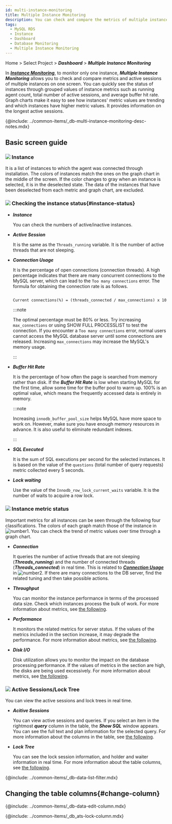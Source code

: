 ```yaml
---
id: multi-instance-monitoring
title: Multiple Instance Monitoring
description: You can check and compare the metrics of multiple instances on a screen.
tags:
  - MySQL RDS
  - Instance
  - Dashboard
  - Database Monitoring
  - Multiple Instance Monitoring
---
```



Home > Select Project > **_Dashboard_** > **_Multiple Instance Monitoring_**

In **_[Instance Monitoring](instance-monitoring)_**, to monitor only one instance, **_Multiple Instance Monitoring_** allows you to check and compare metrics and active sessions of multiple instances on one screen. You can quickly see the status of instances through grouped values of instance metrics such as running agent count, total number of active sessions, and average buffer hit rate. Graph charts make it easy to see how instances' metric values are trending and which instances have higher metric values. It provides information on the longest active sessions.

{@include: ../common-items/_db-multi-instance-monitoring-desc-notes.mdx}

## Basic screen guide

<ProdImg img='db-multi-instance.png' desc='멀티 인스턴스 모니터링' />

### ![](/img/number-01.png) Instance

It is a list of instances to which the agent was connected through installation. The colors of instances match the ones on the graph chart in the middle of the screen. If the color changes to gray when an instance is selected, it is in the deselected state. The data of the instances that have been deselected from each metric and graph chart, are excluded.

### ![](/img/number-02.png) Checking the instance status{#instance-status}

-   **_Instance_**

    You can check the numbers of active/inactive instances.

-   **_Active Session_**

    It is the same as the `Threads_running` variable. It is the number of active threads that are not sleeping.

-   **_Connection Usage_**

    It is the percentage of open connections (connection threads). A high percentage indicates that there are many concurrent connections to the MySQL server, which can lead to the `Too many connections` error. The formula for obtaining the connection rate is as follows.

    ```txt

    Current connections(%) = (threads_connected / max_connections) x 100

    ```

    :::note

    The optimal percentage must be 80% or less. Try increasing `max_connections` or using SHOW FULL PROCESSLIST to test the connection. If you encounter a `Too many connections` error, normal users cannot access the MySQL database server until some connections are released. Increasing `max_connections` may increase the MySQL's memory usage.

    :::

-   **_Buffer Hit Rate_**

    It is the percentage of how often the page is searched from memory rather than disk. If the **_Buffer Hit Rate_** is low when starting MySQL for the first time, allow some time for the buffer pool to warm up. 100% is an optimal value, which means the frequently accessed data is entirely in memory.

    :::note

    Increasing `innodb_buffer_pool_size` helps MySQL have more space to work on. However, make sure you have enough memory resources in advance. It is also useful to eliminate redundant indexes.

    :::

-   **_SQL Executed_**

    It is the sum of SQL executions per second for the selected instances. It is based on the value of the `questions` (total number of query requests) metric collected every 5 seconds.

-   **_Lock waiting_**

    Use the value of the `Innodb_row_lock_current_waits` variable. It is the number of waits to acquire a row lock.

### ![](/img/number-03.png) Instance metric status

Important metrics for all instances can be seen through the following four classifications. The colors of each graph match those of the instance in ![number1](/img/number-01.png). You can check the trend of metric values over time through a graph chart.

-   **_Connection_**

    It queries the number of active threads that are not sleeping (**_Threads_running_**) and the number of connected threads (**_Threads_connected_**) in real time. This is related to **_[Connection Usage](#instance-status)_** in ![number2](/img/number-02.png). If there are many connections to the DB server, find the related tuning and then take possible actions.

-   **_Throughput_**

    You can monitor the instance performance in terms of the processed data size. Check which instances process the bulk of work. For more information about metrics, see [the following](metrics-data-list).

-   **_Performance_**

    It monitors the related metrics for server status. If the values of the metrics included in the section increase, it may degrade the performance. For more information about metrics, see [the following](metrics-data-list).

-   **_Disk I/O_**

    Disk utilization allows you to monitor the impact on the database processing performance. If the values of metrics in the section are high, the disks are being used excessively. For more information about metrics, see [the following](metrics-data-list).

### ![](/img/number-04.png) Active Sessions/Lock Tree

You can view the active sessions and lock trees in real time.

-   **_Acitive Sessions_** 

    You can view active sessions and queries. If you select an item in the rightmost **_query_** column in the table, the **_Show SQL_** window appears. You can see the full text and plan information for the selected query. For more information about the columns in the table, see [the following](#column-info).

-   **_Lock Tree_**

    You can see the lock session information, and holder and waiter information in real time. For more information about the table columns, see [the following](#column-info).

{@include: ../common-items/_db-data-list-filter.mdx}

## Changing the table columns{#change-column}

{@include: ../common-items/_db-data-edit-column.mdx}

{@include: ../common-items/_db_ats-lock-column.mdx}  
